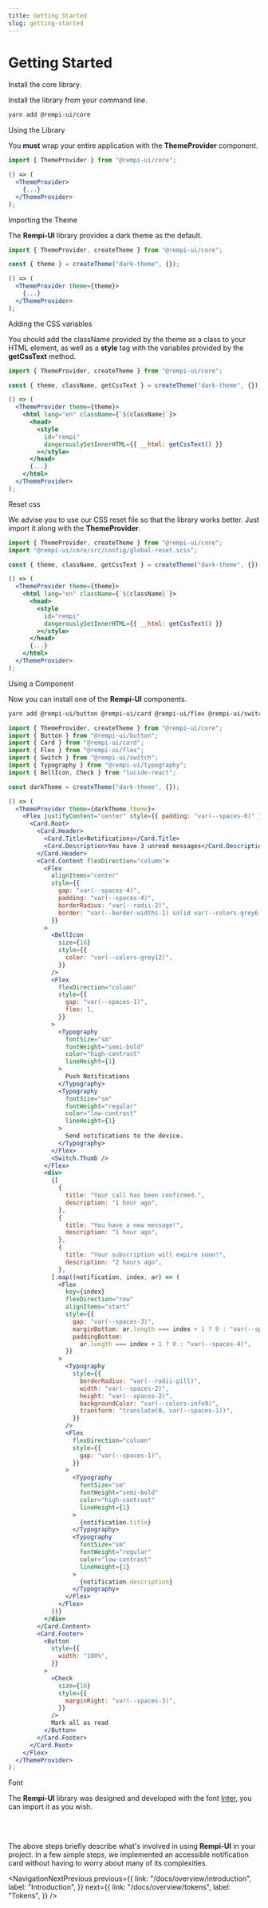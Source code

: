 ```yaml
---
title: Getting Started
slug: getting-started
---
```


# Getting Started

<Description text="A quick tutorial to get you started with Rempi-UI." />

<Steps>

<Step>Install the core library.</Step>

Install the library from your command line.

```bash
yarn add @rempi-ui/core
```

<Step>Using the Library</Step>

You <strong>must</strong> wrap your entire application with the <strong>ThemeProvider</strong> component.

```jsx
import { ThemeProvider } from "@rempi-ui/core";

() => (
  <ThemeProvider>
    {...}
  </ThemeProvider>
);
```

<Step>Importing the Theme</Step>

The <strong>Rempi-UI</strong> library provides a dark theme as the default.

```jsx
import { ThemeProvider, createTheme } from "@rempi-ui/core";

const { theme } = createTheme("dark-theme", {});

() => (
  <ThemeProvider theme={theme}>
    {...}
  </ThemeProvider>
);
```

<Step>Adding the CSS variables</Step>

You should add the className provided by the theme as a class to your HTML element,
as well as a <strong>style</strong> tag with the variables provided by
the <strong>getCssText</strong> method.

```jsx
import { ThemeProvider, createTheme } from "@rempi-ui/core";

const { theme, className, getCssText } = createTheme("dark-theme", {});

() => (
  <ThemeProvider theme={theme}>
    <html lang="en" className={`${className}`}>
      <head>
        <style
          id="rempi"
          dangerouslySetInnerHTML={{ __html: getCssText() }}
        ></style>
      </head>
      {...}
    </html>
  </ThemeProvider>
);
```

<Step>Reset css</Step>

We advise you to use our CSS reset file so that the library works better. Just import
it along with the <strong>ThemeProvider</strong>.

```jsx
import { ThemeProvider, createTheme } from "@rempi-ui/core";
import "@rempi-ui/core/src/config/global-reset.scss";

const { theme, className, getCssText } = createTheme("dark-theme", {});

() => (
  <ThemeProvider theme={theme}>
    <html lang="en" className={`${className}`}>
      <head>
        <style
          id="rempi"
          dangerouslySetInnerHTML={{ __html: getCssText() }}
        ></style>
      </head>
      {...}
    </html>
  </ThemeProvider>
);
```

<Step>Using a Component</Step>

Now you can install one of the <strong>Rempi-UI</strong> components.

```bash
yarn add @rempi-ui/button @rempi-ui/card @rempi-ui/flex @rempi-ui/switch @rempi-ui/typography lucide-react
```

```jsx
import { ThemeProvider, createTheme } from "@rempi-ui/core";
import { Button } from "@rempi-ui/button";
import { Card } from "@rempi-ui/card";
import { Flex } from "@rempi-ui/flex";
import { Switch } from "@rempi-ui/switch";
import { Typography } from "@rempi-ui/typography";
import { BellIcon, Check } from "lucide-react";

const darkTheme = createTheme("dark-theme", {});

() => (
  <ThemeProvider theme={darkTheme.theme}>
    <Flex justifyContent="center" style={{ padding: "var(--spaces-0)" }}>
      <Card.Root>
        <Card.Header>
          <Card.Title>Notifications</Card.Title>
          <Card.Description>You have 3 unread messages</Card.Description>
        </Card.Header>
        <Card.Content flexDirection="column">
          <Flex
            alignItems="center"
            style={{
              gap: "var(--spaces-4)",
              padding: "var(--spaces-4)",
              borderRadius: "var(--radii-2)",
              border: "var(--border-widths-1) solid var(--colors-grey6)",
            }}
          >
            <BellIcon
              size={16}
              style={{
                color: "var(--colors-grey12)",
              }}
            />
            <Flex
              flexDirection="column"
              style={{
                gap: "var(--spaces-1)",
                flex: 1,
              }}
            >
              <Typography
                fontSize="sm"
                fontWeight="semi-bold"
                color="high-contrast"
                lineHeight={1}
              >
                Push Notifications
              </Typography>
              <Typography
                fontSize="sm"
                fontWeight="regular"
                color="low-contrast"
                lineHeight={1}
              >
                Send notifications to the device.
              </Typography>
            </Flex>
            <Switch.Thumb />
          </Flex>
          <div>
            {[
              {
                title: "Your call has been confirmed.",
                description: "1 hour ago",
              },
              {
                title: "You have a new message!",
                description: "1 hour ago",
              },
              {
                title: "Your subscription will expire soon!",
                description: "2 hours ago",
              },
            ].map((notification, index, ar) => (
              <Flex
                key={index}
                flexDirection="row"
                alignItems="start"
                style={{
                  gap: "var(--spaces-3)",
                  marginBottom: ar.length === index + 1 ? 0 : "var(--spaces-4)",
                  paddingBottom:
                    ar.length === index + 1 ? 0 : "var(--spaces-4)",
                }}
              >
                <Typography
                  style={{
                    borderRadius: "var(--radii-pill)",
                    width: "var(--spaces-2)",
                    height: "var(--spaces-2)",
                    backgroundColor: "var(--colors-info9)",
                    transform: "translate(0, var(--spaces-1))",
                  }}
                />
                <Flex
                  flexDirection="column"
                  style={{
                    gap: "var(--spaces-1)",
                  }}
                >
                  <Typography
                    fontSize="sm"
                    fontWeight="semi-bold"
                    color="high-contrast"
                    lineHeight={1}
                  >
                    {notification.title}
                  </Typography>
                  <Typography
                    fontSize="sm"
                    fontWeight="regular"
                    color="low-contrast"
                    lineHeight={1}
                  >
                    {notification.description}
                  </Typography>
                </Flex>
              </Flex>
            ))}
          </div>
        </Card.Content>
        <Card.Footer>
          <Button
            style={{
              width: "100%",
            }}
          >
            <Check
              size={16}
              style={{
                marginRight: "var(--spaces-3)",
              }}
            />
            Mark all as read
          </Button>
        </Card.Footer>
      </Card.Root>
    </Flex>
  </ThemeProvider>
);
```

<Step>Font</Step>

The <strong>Rempi-UI</strong> library was designed and developed with the font [Inter](https://fonts.google.com/specimen/Inter),
you can import it as you wish.

</Steps>

<br />
<br />

The above steps briefly describe what's involved in using <strong>Rempi-UI</strong>
in your project. In a few simple steps, we implemented an accessible notification
card without having to worry about many of its complexities.

<NavigationNextPrevious
  previous={{
    link: "/docs/overview/introduction",
    label: "Introduction",
  }}
  next={{
    link: "/docs/overview/tokens",
    label: "Tokens",
  }}
/>

<EditThisPage url="overview/en-US/getting-started.mdx" />
